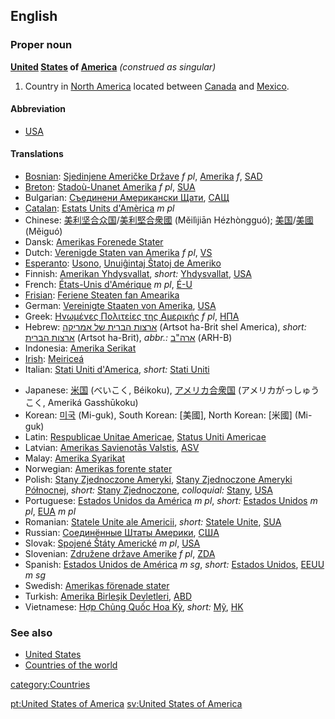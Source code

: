 ==English==
===Proper noun===
'''[[United]] [[State]]s of [[America]]''' ''(construed as singular)''

# Country in [[North America]] located between [[Canada]] and [[Mexico]].

====Abbreviation====
*[[USA]]

====Translations====
{{top}}
*[[Bosnian]]: [[Sjedinjene Američke Države]] ''f pl'', [[Amerika]] ''f'', [[SAD]]
*[[Breton]]: [[Stadoù-Unanet Amerika]] ''f pl'', [[SUA]]
*Bulgarian: [[Съединени Американски Щати]], [[САЩ]]
*[[Catalan]]: [[Estats Units d'Amèrica]] ''m pl''
*Chinese: [[美利坚合众国]]/[[美利堅合衆國]] (Měilìjiān Hézhòngguó); [[美国]]/[[美國]] (Měiguó)
*Dansk: [[Amerikas Forenede Stater]]
*Dutch: [[Verenigde Staten van Amerika]] ''f pl'', [[VS]]
*[[Esperanto]]: [[Usono]], [[Unuiĝintaj Ŝtatoj de Ameriko]]
*Finnish: [[Amerikan Yhdysvallat]], ''short:'' [[Yhdysvallat]], [[USA]]
*French: [[États-Unis d'Amérique]] ''m pl'', [[É-U]]
*[[Frisian]]: [[Feriene Steaten fan Amearika]]
*German: [[Vereinigte Staaten von Amerika]], [[USA]]
*Greek: [[Ηνωμένες Πολιτείες της Αμερικής]] ''f pl'', [[ΗΠΑ]]
*Hebrew: [[ארצות הברית של אמריקה]] (Artsot ha-Brit shel America),  ''short:'' [[ארצות הברית]] (Artsot ha-Brit), ''abbr.:'' [[ארה"ב]] (ARH-B)
*Indonesia: [[Amerika Serikat]]
*[[Irish]]: [[Meiriceá]]
*Italian: [[Stati Uniti d'America]], ''short:'' [[Stati Uniti]]
{{mid}}
*Japanese: [[米国]] (べいこく, Béikoku), [[アメリカ合衆国]] (アメリカがっしゅうこく, Ameriká Gasshūkoku)
*Korean: [[미국]] (Mi-guk), South Korean: [美國], North Korean: [米國] (Mi-guk)
*Latin: [[Respublicae Unitae Americae]], [[Status Uniti Americae]]
*Latvian: [[Amerikas Savienotās Valstis]], [[ASV]]
*Malay: [[Amerika Syarikat]]
*Norwegian: [[Amerikas forente stater]]
*Polish: [[Stany Zjednoczone Ameryki]], [[Stany Zjednoczone Ameryki Północnej]], ''short:'' [[Stany Zjednoczone]], ''colloquial:'' [[Stany]], [[USA]]
*Portuguese: [[Estados Unidos da América]] ''m pl'', ''short:'' [[Estados Unidos]] ''m pl'', [[EUA]] ''m pl''
*Romanian: [[Statele Unite ale Americii]], ''short:'' [[Statele Unite]], [[SUA]]
*Russian: [[Соединённые Штаты Америки]], [[США]]
*Slovak: [[Spojené Štáty Americké]] ''m pl'', [[USA]]
*Slovenian: [[Združene države Amerike]] ''f pl'', [[ZDA]]
*Spanish: [[Estados Unidos de América]] ''m sg'', ''short:'' [[Estados Unidos]], [[EEUU]] ''m sg''
*Swedish: [[Amerikas förenade stater]]
*Turkish: [[Amerika Birleşik Devletleri]], [[ABD]]
*Vietnamese: [[Hợp Chủng Quốc Hoa Kỳ]], ''short:'' [[Mỹ]], [[HK]]
{{bottom}}

===See also===
*[[United States]]
*[[Countries of the world]]

[[category:Countries]]

[[pt:United States of America]]
[[sv:United States of America]]
